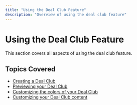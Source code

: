 ```yaml
---
title: "Using the Deal Club Feature"
description: "Overview of using the deal club feature"
---
```



# Using the Deal Club Feature

This section covers all aspects of using the deal club feature.

## Topics Covered

- [Creating a Deal Club](/knowledge-center/deal-club/creating-a-deal-club)
- [Previewing your Deal Club](/knowledge-center/deal-club/previewing-your-deal-club)
- [Customizing the colors of your Deal Club](/knowledge-center/deal-club/customizing-the-colors-of-your-deal-club)
- [Customizing your Deal Club content](/knowledge-center/deal-club/customizing-your-deal-club-content)
